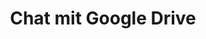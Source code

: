 ---
title: "Chat mit Google Drive"
url: "https://supermemory.ai/blog/building-an-ai-compliance-chatbot-with-supermemory-and-google-drive/"
---